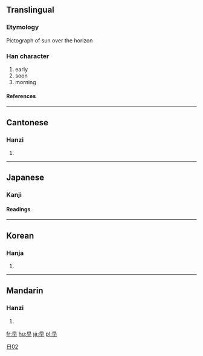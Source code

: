 ==Translingual==
===Etymology===
Pictograph of sun over the horizon 
===Han character===
{{Han char|rn=72|rad=日|as=02|sn=6|four=6040<sub>0</sub>|canj=日十 (AJ)}}
# early
# soon
# morning
====References====
{{Han ref|kx=0489.120|dkj=13742|dj=0850.090|hdz=21483.060|uh=65E9|ud=26089|bh=A6AD|bd=42669}}
----
==Cantonese==
===Hanzi===
{{yue-hanzi|jyut=|y=jou2}}
# {{defn|Cantonese}}
----
==Japanese==
===Kanji===
[[Category:Grade 1 kanji|日02]]
{{ja-kanji|grade=|rs=日02}}
====Readings====
{{ja-readings|on=[[そう]] (sō), [[さつ]] (satsu)|kun=[[はやい]] (hayai), [[はや]] (haya), [[さ]] (sa)}}
----
==Korean==
===Hanja===
{{ko-hanja|hangeul=조|eumhun=일찍|rv=jo|mr=cho|y=co}}
# {{defn|Korean}}
----
==Mandarin==
===Hanzi===
{{cmn-hanzi|pin=[[zǎo]] (zao3)|wg=tsao<sup>3</sup>}}
# {{defn|Mandarin}}

[[fr:早]]
[[hu:早]]
[[ja:早]]
[[pl:早]]